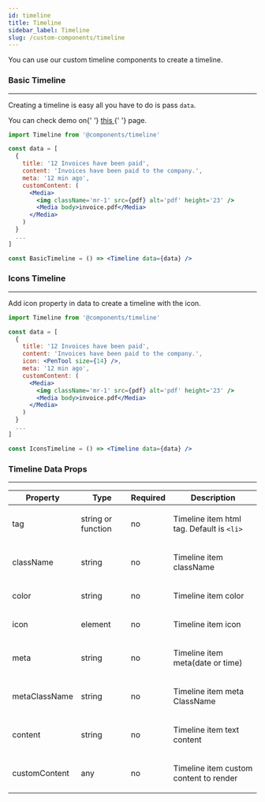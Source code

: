 ```yaml
---
id: timeline
title: Timeline
sidebar_label: Timeline
slug: /custom-components/timeline
---
```



<p>You can use our custom timeline components to create a timeline.</p>

### Basic Timeline

---

<p>
  Creating a timeline is easy all you have to do is pass <code>data</code>.
</p>

<p>
  You can check demo on{' '}
  <a href='https://pixinvent.com/demo/vuexy-react-admin-dashboard-template/demo-1/components/timeline' target='_blank'>
    this
  </a>{' '}
  page.
</p>

```jsx
import Timeline from '@components/timeline'

const data = [
  {
    title: '12 Invoices have been paid',
    content: 'Invoices have been paid to the company.',
    meta: '12 min ago',
    customContent: (
      <Media>
        <img className='mr-1' src={pdf} alt='pdf' height='23' />
        <Media body>invoice.pdf</Media>
      </Media>
    )
  }
  ...
]

const BasicTimeline = () => <Timeline data={data} />
```

### Icons Timeline

---

<p>Add icon property in data to create a timeline with the icon.</p>

```jsx
import Timeline from '@components/timeline'

const data = [
  {
    title: '12 Invoices have been paid',
    content: 'Invoices have been paid to the company.',
    icon: <PenTool size={14} />,
    meta: '12 min ago',
    customContent: (
      <Media>
        <img className='mr-1' src={pdf} alt='pdf' height='23' />
        <Media body>invoice.pdf</Media>
      </Media>
    )
  }
  ...
]

const IconsTimeline = () => <Timeline data={data} />
```

### Timeline Data Props

---

<Table responsive>
  <thead>
    <tr>
      <th>Property</th>
      <th>Type</th>
      <th>Required</th>
      <th>Description</th>
    </tr>
  </thead>
  <tbody>
    <tr>
      <td>tag</td>
      <td>string or function</td>
      <td>no</td>
      <td>
        <p className='mb-0'>
          Timeline item html tag. Default is <code>&lt;li&gt;</code>
        </p>
      </td>
    </tr>
    <tr>
      <td>className</td>
      <td>string</td>
      <td>no</td>
      <td>
        <p className='mb-0'>Timeline item className</p>
      </td>
    </tr>
    <tr>
      <td>color</td>
      <td>string</td>
      <td>no</td>
      <td>
        <p className='mb-0'>Timeline item color</p>
      </td>
    </tr>
    <tr>
      <td>icon</td>
      <td>element</td>
      <td>no</td>
      <td>
        <p className='mb-0'>Timeline item icon</p>
      </td>
    </tr>
    <tr>
      <td>meta</td>
      <td>string</td>
      <td>no</td>
      <td>
        <p className='mb-0'>Timeline item meta(date or time)</p>
      </td>
    </tr>
    <tr>
      <td>metaClassName</td>
      <td>string</td>
      <td>no</td>
      <td>
        <p className='mb-0'>Timeline item meta ClassName</p>
      </td>
    </tr>
    <tr>
      <td>content</td>
      <td>string</td>
      <td>no</td>
      <td>
        <p className='mb-0'>Timeline item text content</p>
      </td>
    </tr>
    <tr>
      <td>customContent</td>
      <td>any</td>
      <td>no</td>
      <td>
        <p className='mb-0'>Timeline item custom content to render</p>
      </td>
    </tr>
  </tbody>
</Table>
